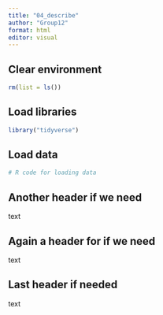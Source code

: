 ```yaml
---
title: "04_describe"
author: "Group12"
format: html
editor: visual
---
```


## Clear environment

```r
rm(list = ls())
```

## Load libraries

```r
library("tidyverse")
```

## Load data

```r
# R code for loading data
```

## Another header if we need

text

## Again a header for if we need

text

## Last header if needed

text
